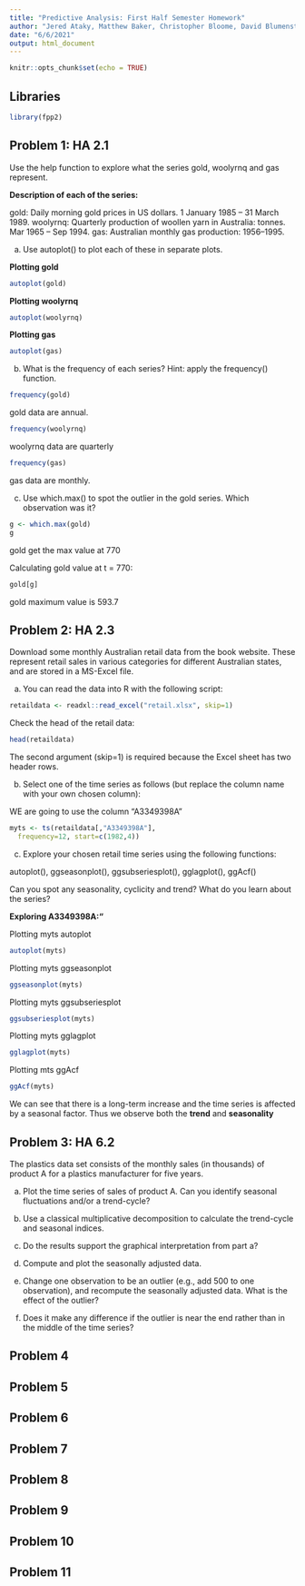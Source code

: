 ```yaml
---
title: "Predictive Analysis: First Half Semester Homework"
author: "Jered Ataky, Matthew Baker, Christopher Bloome, David Blumenstiel, Dhairav Chhatbar"
date: "6/6/2021"  
output: html_document
---
```


```r
knitr::opts_chunk$set(echo = TRUE)
```


## Libraries

```r

library(fpp2)

```


## Problem 1: HA 2.1

Use the help function to explore what the series gold, woolyrnq and gas represent.

**Description of each of the series:**

gold: Daily morning gold prices in US dollars. 1 January 1985 – 31 March 1989.
woolyrnq: Quarterly production of woollen yarn in Australia: tonnes. Mar 1965 – Sep 1994.
gas: Australian monthly gas production: 1956–1995.


a. Use autoplot() to plot each of these in separate plots.

**Plotting gold**

```r

autoplot(gold)

```


**Plotting woolyrnq**

```r

autoplot(woolyrnq)

```


**Plotting gas**

```r

autoplot(gas)

```



b. What is the frequency of each series? Hint: apply the frequency() function.

```r

frequency(gold)

```

gold data are annual.


```r

frequency(woolyrnq)

```
woolyrnq data are quarterly


```r

frequency(gas)

```

gas data are monthly. 


c. Use which.max() to spot the outlier in the gold series. Which observation was it?


```r

g <- which.max(gold)
g

```
gold get the max value at 770

Calculating gold value at t = 770:


```r

gold[g]
```

gold maximum value is 593.7


## Problem 2: HA 2.3

Download some monthly Australian retail data from the book website. These represent retail sales in various categories for different Australian states, and are stored in a MS-Excel file.

a. You can read the data into R with the following script:

```r

retaildata <- readxl::read_excel("retail.xlsx", skip=1)

```

Check the head of the retail data:

```r

head(retaildata)

```

The second argument (skip=1) is required because the Excel sheet has two header rows.


b. Select one of the time series as follows (but replace the column name with your own chosen column):

WE are going to use the column "A3349398A"

```r

myts <- ts(retaildata[,"A3349398A"],
  frequency=12, start=c(1982,4))


```



c. Explore your chosen retail time series using the following functions:

autoplot(), ggseasonplot(), ggsubseriesplot(), gglagplot(), ggAcf()

Can you spot any seasonality, cyclicity and trend? What do you learn about the series?


**Exploring A3349398A:"**

Plotting myts autoplot

```r
autoplot(myts)

```


Plotting myts ggseasonplot

```r
ggseasonplot(myts)

```



Plotting myts ggsubseriesplot

```r
ggsubseriesplot(myts)

```


Plotting myts gglagplot

```r
gglagplot(myts)

```

Plotting mts ggAcf

```r
ggAcf(myts)

```


We can see that there is a long-term increase and the time series is affected by 
a seasonal factor. Thus we observe both the **trend** and **seasonality**


## Problem 3: HA 6.2


The plastics data set consists of the monthly sales (in thousands) of product A for a plastics manufacturer for five years.

a. Plot the time series of sales of product A. Can you identify seasonal fluctuations and/or a trend-cycle?

b. Use a classical multiplicative decomposition to calculate the trend-cycle and seasonal indices.

c. Do the results support the graphical interpretation from part a?

d. Compute and plot the seasonally adjusted data.

e. Change one observation to be an outlier (e.g., add 500 to one observation), and recompute the seasonally adjusted data. What is the effect of the outlier?

f. Does it make any difference if the outlier is near the end rather than in the middle of the time series?






## Problem 4







## Problem 5








## Problem 6







## Problem 7






## Problem 8







## Problem 9







## Problem 10








## Problem 11

